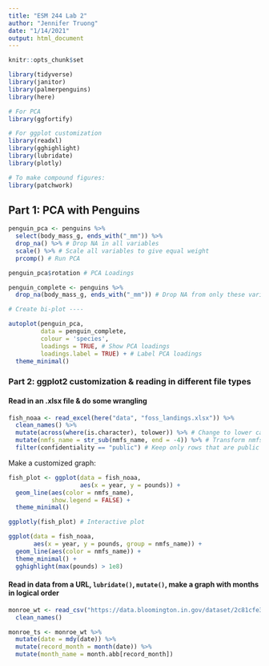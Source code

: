 ```yaml
---
title: "ESM 244 Lab 2"
author: "Jennifer Truong"
date: "1/14/2021"
output: html_document
---
```


```r
knitr::opts_chunk$set

library(tidyverse)
library(janitor)
library(palmerpenguins)
library(here)

# For PCA
library(ggfortify)

# For ggplot customization
library(readxl)
library(gghighlight)
library(lubridate)
library(plotly)

# To make compound figures:
library(patchwork)
```

## Part 1: PCA with Penguins

```r
penguin_pca <- penguins %>%
  select(body_mass_g, ends_with("_mm")) %>%
  drop_na() %>% # Drop NA in all variables
  scale() %>% # Scale all variables to give equal weight
  prcomp() # Run PCA

penguin_pca$rotation # PCA Loadings

penguin_complete <- penguins %>%
  drop_na(body_mass_g, ends_with("_mm")) # Drop NA from only these variables

# Create bi-plot ----

autoplot(penguin_pca,
         data = penguin_complete,
         colour = 'species',
         loadings = TRUE, # Show PCA loadings
         loadings.label = TRUE) + # Label PCA loadings
  theme_minimal()
```

### Part 2: ggplot2 customization & reading in different file types

#### Read in an .xlsx file & do some wrangling

```r

fish_noaa <- read_excel(here("data", "foss_landings.xlsx")) %>%
  clean_names() %>%
  mutate(across(where(is.character), tolower)) %>% # Change to lower case across columns that are character class
  mutate(nmfs_name = str_sub(nmfs_name, end = -4)) %>% # Transform nmfs_name to remove last four characters in string
  filter(confidentiality == "public") # Keep only rows that are public

```

Make a customized graph:

```r
fish_plot <- ggplot(data = fish_noaa, 
                    aes(x = year, y = pounds)) +
  geom_line(aes(color = nmfs_name),
            show.legend = FALSE) +
  theme_minimal()

ggplotly(fish_plot) # Interactive plot

ggplot(data = fish_noaa, 
       aes(x = year, y = pounds, group = nmfs_name)) +
  geom_line(aes(color = nmfs_name)) +
  theme_minimal() +
  gghighlight(max(pounds) > 1e8)
```

#### Read in data from a URL, `lubridate()`, `mutate()`, make a graph with months in logical order

```r
monroe_wt <- read_csv("https://data.bloomington.in.gov/dataset/2c81cfe3-62c2-46ed-8fcf-83c1880301d1/resource/13c8f7aa-af51-4008-80a9-56415c7c931e/download/mwtpdailyelectricitybclear.csv") %>%
  clean_names()
```
```r
monroe_ts <- monroe_wt %>%
  mutate(date = mdy(date)) %>%
  mutate(record_month = month(date)) %>%
  mutate(month_name = month.abb[record_month])
```

